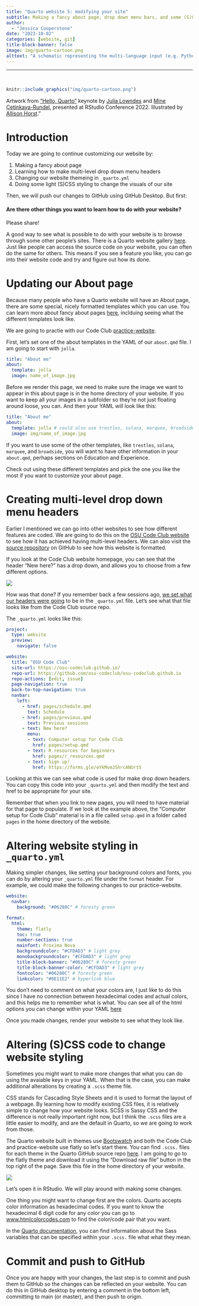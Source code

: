```yaml
---
title: "Quarto website 5: modifying your site"
subtitle: Making a fancy about page, drop down menu bars, and some (S)CSS styling.
author:
  - "Jessica Cooperstone"
date: "2023-10-02"
categories: [website, git]
title-block-banner: false
image: img/quarto-cartoon.png
alttext: "A schematic representing the multi-language input (e.g. Python, R, Observable, Julia) and multi-format output (e.g. PDF, html, Word documents, and more) versatility of Quarto. Artwork from Hello, Quarto keynote by Julia Lowndes and Mine Çetinkaya-Rundel, presented at RStudio Conference 2022. Illustrated by Allison Horst"
---
```


------------------------------------------------------------------------

<br>

```r
knitr::include_graphics("img/quarto-cartoon.png")
```

Artwork from ["Hello, Quarto"](https://mine.quarto.pub/hello-quarto/) keynote by [Julia Lowndes](https://jules32.github.io/) and [Mine Çetinkaya-Rundel](https://mine-cr.com/), presented at RStudio Conference 2022. Illustrated by [Allison Horst](https://allisonhorst.com/allison-horst)."

# Introduction

Today we are going to continue customizing our website by:

1. Making a fancy about page
2. Learning how to make multi-level drop down menu headers
3. Changing our website themeing in `_quarto.yml`
4. Doing some light (S)CSS styling to change the visuals of our site

Then, we will push our changes to GitHub using GitHub Desktop. But first: 

<div class="callout callout-success">
  <h4>Are there other things you want to learn how to do with your website?</h4>
  <p>Please share!</p>
</div>

A good way to see what is possible to do with your website is to browse through some other people's sites. There is a Quarto website gallery [here](https://quarto.org/docs/gallery/#websites). Just like people can access the source code on your website, you can often do the same for others. This means if you see a feature you like, you can go into their website code and try and figure out how its done.

# Updating our About page

Because many people who have a Quarto website will have an About page, there are some special, nicely formatted templates which you can use. You can learn more about fancy about pages [here](https://quarto.org/docs/websites/website-about.html), inclduing seeing what the different templates look like.

We are going to practie with our Code Club [practice-website](https://osu-codeclub.github.io/practice-website/).

First, let's set one of the about templates in the YAML of our `about.qmd` file. I am going to start with `jolla`.

```yaml
title: "About me"
about:
  template: jolla
  image: name_of_image.jpg
```

Before we render this page, we need to make sure the image we want to appear in this about page is in the home directory of your website. If you want to keep all your images in a subfolder so they're not just floating around loose, you can. And then your YAML will look like this:

```yaml
title: "About me"
about:
  template: jolla # could also use trestles, solana, marquee, broadside
  image: img/name_of_image.jpg
```

If you want to use some of the other templates, like `trestles`, `solana`, `marquee`, and `broadside`, you will want to have other information in your `about.qmd`, perhaps sections on Education and Experience.

Check out using these different templates and pick the one you like the most if you want to customize your about page. 

# Creating multi-level drop down menu headers

Earlier I mentioned we can go into other websites to see how different features are coded. We are going to do this on the [OSU Code Club website](https://osu-codeclub.github.io/) to see how it has achieved having multi-level headers. We can also visit the [source repository](https://github.com/osu-codeclub/osu-codeclub.github.io/tree/main) on GitHub to see how this website is formatted.

If you look at the Code Club website homepage, you can see that the header "New here?" has a drop down, and allows you to choose from a few different options.

![](img/new-here.png)

How was that done? If you remember back a few sessions ago, [we set what our headers were going](https://osu-codeclub.github.io/posts/website_02/#modifying-the-_quarto.yml-file) to be in the `_quarto.yml` file. Let's see what that file looks like from the Code Club source repo.

The `_quarto.yml` looks like this:

```yaml
project:
  type: website
  preview: 
    navigate: false

website:
  title: "OSU Code Club"
  site-url: https://osu-codeclub.github.io/
  repo-url: https://github.com/osu-codeclub/osu-codeclub.github.io
  repo-actions: [edit, issue]
  page-navigation: true
  back-to-top-navigation: true
  navbar:
    left:
      - href: pages/schedule.qmd
        text: Schedule
      - href: pages/previous.qmd
        text: Previous sessions
      - text: New here?
        menu:
        - text: Computer setup for Code Club
          href: pages/setup.qmd
        - text: R resources for beginners
          href: pages/r_resources.qmd
        - text: Sign up!
          href: https://forms.gle/eYkMvmJShrcANUrt5
```

Looking at this we can see what code is used for make drop down headers. You can copy this code into your `_quarto.yml` and then modify the text and href to be appropriate for your site. 

Remember that when you link to new pages, you will need to have material for that page to populate. If we look at the example above, the "Computer setup for Code Club" material is in a file called `setup.qmd` in a folder called `pages` in the home directory of the website.

# Altering website styling in `_quarto.yml`

Making simpler changes, like setting your background colors and fonts, you can do by altering your `_quarto.yml` file under the `format` header. For example, we could make the following changes to our practice-website.

```yaml
website:
  navbar:
    background: "#06280C" # foresty green

format:
  html:
    theme: flatly
    toc: true
    number-sections: true
    mainfont: Proxima Nova
    backgroundcolor: "#CFDAD3" # light grey
    monobackgroundcolor: "#CFDAD3" # light grey
    title-block-banner: "#06280C" # foresty green
    title-block-banner-color: "#CFDAD3" # light grey
    fontcolor: "#06280C" # foresty green
    linkcolor: "#0E11E2" # hyperlink blue

```

You don't need to comment on what your colors are, I just like to do this since I have no connection between hexadecimal codes and actual colors, and this helps me to remember what is what. You can see all of the html options you can change within your YAML [here](https://quarto.org/docs/reference/formats/html.html)

Once you made changes, render your website to see what they look like.

# Altering (S)CSS code to change website styling

Sometimes you might want to make more changes that what you can do using the avaiable keys in your YAML. When that is the case, you can make additional alterations by creating a `.scss` theme file.

CSS stands for Cascading Style Sheets and it is used to format the layout of a webpage. By learning how to modify existing CSS files, it is relatively simple to change how your website looks. SCSS is Sassy CSS and the difference is not really important right now, but I think the `.scss` files are a little easier to modify, and are the default in Quarto, so we are going to work from those.

The Quarto website built in themes use [Bootswatch](https://bootswatch.com/) and both the Code Club and practice-website use flatly so let's start there. You can find `.scss.` files for each theme in the Quarto GitHub source repo [here](https://github.com/quarto-dev/quarto-cli/tree/main/src/resources/formats/html/bootstrap/themes). I am going to go to the flatly theme and download it using the "Download raw file" button in the top right of the page. Save this file in the home directory of your website.

![](img/download-scss.png)

Let's open it in RStudio. We will play around with making some changes.

One thing you might want to change first are the colors. Quarto accepts color information as hexadecimal codes. If you want to know the hexadecimal 6 digit code for any color you can go to [www.htmlcolorcodes.com](https://htmlcolorcodes.com/) to find the color/code pair that you want.

In the [Quarto documentation](https://quarto.org/docs/output-formats/html-themes.html#sass-variables), you can find information about the Sass variables that can be specified within your `.scss.` file what what they mean.

# Commit and push to GitHub

Once you are happy with your changes, the last step is to commit and push them to GitHub so the changes can be reflected on your website. You can do this in GitHub desktop by entering a comment in the bottom left, committing to main (or master), and then push to origin.